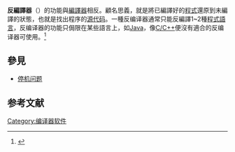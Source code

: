 {{about|反编译|关于另一种类似编程|反汇编}}
{{补充来源|time=2013-08-08T04:03:11+00:00}}
'''反編譯器'''（{{lang-en|Decompiler}}）的功能與[[編譯器|編譯器]]相反。顧名思義，就是將已編譯好的[[计算机程序|程式]]還原到未編譯的狀態，也就是找出程序的[[源代码|源代码]]。一種反编译器通常只能反編譯1~2種[[程式語言|程式語言]]，反编译器的功能只侷限在某些語言上，如[[Java|Java]]，像[[C/C++|C/C++]]便沒有適合的反编译器可使用。<ref>{{cite web |author=Mike Van Emmerik |url=http://www.program-transformation.org/Transform/WhyDecompilation |title=Why Decompilation |publisher=Program-transformation.org |date=2005-04-29 |accessdate=2010-09-15 |language=en-us |archive-date=2010-09-22 |archive-url=https://web.archive.org/web/20100922095827/http://www.program-transformation.org/Transform/WhyDecompilation |dead-url=yes }}</ref>

== 參見 ==
*[[停机问题|停机问题]]

==参考文献==
{{reflist}}

{{Compsci-stub}}
[[Category:编译器软件|Category:编译器软件]]